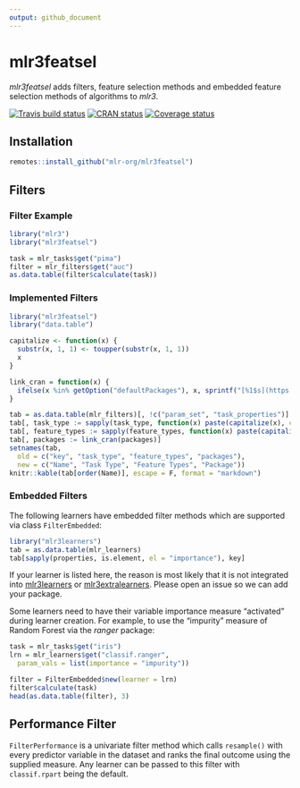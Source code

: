 ```yaml
---
output: github_document
---
```


# mlr3featsel

_mlr3featsel_ adds filters, feature selection methods and embedded feature selection methods of algorithms to _mlr3_.

[![Travis build status](https://travis-ci.org/mlr-org/mlr3featsel.svg?branch=master)](https://travis-ci.org/mlr-org/mlr3featsel)
[![CRAN status](https://www.r-pkg.org/badges/version/mlr3featsel)](https://cran.r-project.org/package=mlr3featsel)
[![Coverage status](https://codecov.io/gh/mlr-org/mlr3featsel/branch/master/graph/badge.svg)](https://codecov.io/github/mlr-org/mlr3featsel?branch=master)

## Installation

```r
remotes::install_github("mlr-org/mlr3featsel")
```

## Filters

### Filter Example

```r
library("mlr3")
library("mlr3featsel")

task = mlr_tasks$get("pima")
filter = mlr_filters$get("auc")
as.data.table(filter$calculate(task))
```


### Implemented Filters

```r
library("mlr3featsel")
library("data.table")

capitalize <- function(x) {
  substr(x, 1, 1) <- toupper(substr(x, 1, 1))
  x
}

link_cran = function(x) {
  ifelse(x %in% getOption("defaultPackages"), x, sprintf("[%1$s](https://cran.r-project.org/package=%1$s)", x))
}

tab = as.data.table(mlr_filters)[, !c("param_set", "task_properties")]
tab[, task_type := sapply(task_type, function(x) paste(capitalize(x), collapse = " & "))]
tab[, feature_types := sapply(feature_types, function(x) paste(capitalize(x), collapse = ", "))]
tab[, packages := link_cran(packages)]
setnames(tab,
  old = c("key", "task_type", "feature_types", "packages"),
  new = c("Name", "Task Type", "Feature Types", "Package"))
knitr::kable(tab[order(Name)], escape = F, format = "markdown")
```

### Embedded Filters

The following learners have embedded filter methods which are supported via class `FilterEmbedded`:

```r
library("mlr3learners")
tab = as.data.table(mlr_learners)
tab[sapply(properties, is.element, el = "importance"), key]
```

If your learner is listed here, the reason is most likely that it is not integrated into [mlr3learners](https://github.com/mlr-org/mlr3learners) or [mlr3extralearners](https://github.com/mlr-org/mlr3extralearners).
Please open an issue so we can add your package.

Some learners need to have their variable importance measure "activated" during learner creation.
For example, to use the "impurity" measure of Random Forest via the _ranger_ package:

```r
task = mlr_tasks$get("iris")
lrn = mlr_learners$get("classif.ranger",
  param_vals = list(importance = "impurity"))

filter = FilterEmbedded$new(learner = lrn)
filter$calculate(task)
head(as.data.table(filter), 3)
```

## Performance Filter

`FilterPerformance` is a univariate filter method which calls `resample()` with every predictor variable in the dataset and ranks the final outcome using the supplied measure. 
Any learner can be passed to this filter with `classif.rpart` being the default.
